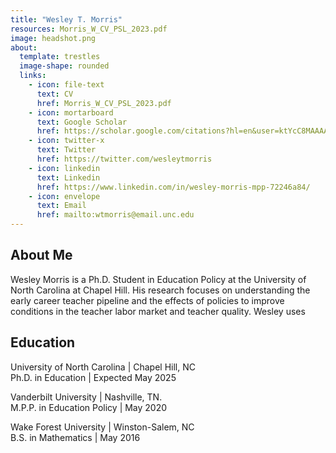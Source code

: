 ```yaml
---
title: "Wesley T. Morris"
resources: Morris_W_CV_PSL_2023.pdf
image: headshot.png
about:
  template: trestles
  image-shape: rounded
  links:
    - icon: file-text
      text: CV
      href: Morris_W_CV_PSL_2023.pdf
    - icon: mortarboard
      text: Google Scholar
      href: https://scholar.google.com/citations?hl=en&user=ktYcC8MAAAAJ&view_op=list_works&authuser=5&gmla=AH70aAWVyVJkXi7NWJQBqNzgLmUIHMp1BeJhLZbRPnf2S7CC718HviNud1FttDOMRthIlc1Uk9nKmh6UqikZp6jzrJmJ3KDwsfBwqg
    - icon: twitter-x
      text: Twitter
      href: https://twitter.com/wesleytmorris
    - icon: linkedin
      text: Linkedin
      href: https://www.linkedin.com/in/wesley-morris-mpp-72246a84/
    - icon: envelope
      text: Email
      href: mailto:wtmorris@email.unc.edu
---
```

## About Me

Wesley Morris is a Ph.D. Student in Education Policy at the University of North Carolina at Chapel Hill. His research focuses on understanding the early career teacher pipeline and the effects of policies to improve conditions in the teacher labor market and teacher quality. Wesley uses   

## Education

University of North Carolina | Chapel Hill, NC  
Ph.D. in Education | Expected May 2025  

Vanderbilt University | Nashville, TN.  
M.P.P. in Education Policy | May 2020  

Wake Forest University | Winston-Salem, NC  
B.S. in Mathematics | May 2016 

